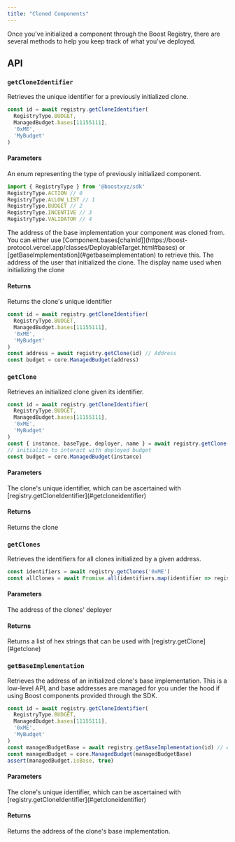 ```yaml
---
title: "Cloned Components"
---
```



<SDKDisclaimer />

Once you've initialized a component through the Boost Registry, there are several methods to help you keep track of what you've deployed.

## API

### `getCloneIdentifier`

Retrieves the unique identifier for a previously initialized clone.

```ts
const id = await registry.getCloneIdentifier(
  RegistryType.BUDGET,
  ManagedBudget.bases[11155111],
  '0xME',
  'MyBudget'
)
```

#### Parameters

<ParamField path="registryType" type="RegistryType" required>
An enum representing the type of previously initialized component.

```ts
import { RegistryType } from '@boostxyz/sdk'
RegistryType.ACTION // 0
RegistryType.ALLOW_LIST // 1
RegistryType.BUDGET // 2
RegistryType.INCENTIVE // 3
RegistryType.VALIDATOR // 4
```
</ParamField>

<ParamField path="base" type="Address" required>
  The address of the base implementation your component was cloned from. You can either use [Component.bases[chainId]](https://boost-protocol.vercel.app/classes/DeployableTarget.html#bases) or [getBaseImplementation](#getbaseimplementation) to retrieve this.
</ParamField>

<ParamField path="deployer" type="Address" required>
  The address of the user that initialized the clone.
</ParamField>

<ParamField path="displayName" type="string" required>
  The display name used when initializing the clone
</ParamField>

<ReadParams />

#### Returns

<ResponseField name="id" type="Promise<Hex>" required>
  Returns the clone's unique identifier

```ts
const id = await registry.getCloneIdentifier(
  RegistryType.BUDGET,
  ManagedBudget.bases[11155111],
  '0xME',
  'MyBudget'
)
const address = await registry.getClone(id) // Address
const budget = core.ManagedBudget(address)
```
</ResponseField>

### `getClone`

Retrieves an initialized clone given its identifier.

```ts
const id = await registry.getCloneIdentifier(
  RegistryType.BUDGET,
  ManagedBudget.bases[11155111],
  '0xME',
  'MyBudget'
)
const { instance, baseType, deployer, name } = await registry.getClone(id)
// initialize to interact with deployed budget
const budget = core.ManagedBudget(instance)
```

#### Parameters

<ParamField path="identifier" type="Hex" required>
The clone's unique identifier, which can be ascertained with [registry.getCloneIdentifier](#getcloneidentifier)
</ParamField>

<ReadParams />

#### Returns

<ResponseField name="clone" type="Promise<Clone>" required>
  Returns the clone
</ResponseField>

### `getClones`

Retrieves the identifiers for all clones initialized by a given address.

```ts
const identifiers = await registry.getClones('0xME')
const allClones = await Promise.all(identifiers.map(identifier => registry.getClone(identifier)))
```

#### Parameters

<ParamField path="deployer" type="Address" required>
The address of the clones' deployer
</ParamField>

<ReadParams />

#### Returns

<ResponseField name="identifiers" type="Promise<Array<Hex>>" required>
  Returns a list of hex strings that can be used with [registry.getClone](#getclone)
</ResponseField>


### `getBaseImplementation`

Retrieves the address of an initialized clone's base implementation. This is a low-level API, and base addresses are managed for you under the hood if using Boost components provided through the SDK.

```ts
const id = await registry.getCloneIdentifier(
  RegistryType.BUDGET,
  ManagedBudget.bases[11155111],
  '0xME',
  'MyBudget'
)
const managedBudgetBase = await registry.getBaseImplementation(id) // Address
const managedBudget = core.ManagedBudget(managedBudgetBase)
assert(managedBudget.isBase, true)
```

#### Parameters

<ParamField path="identifier" type="Hex" required>
The clone's unique identifier, which can be ascertained with [registry.getCloneIdentifier](#getcloneidentifier)
</ParamField>

<ReadParams />

#### Returns

<ResponseField name="address" type="Promise<Address>" required>
  Returns the address of the clone's base implementation.
</ResponseField>
